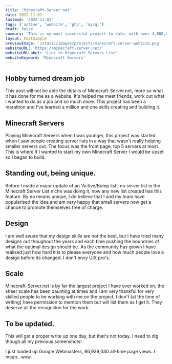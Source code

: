 ```yaml
---
title: 'Minecraft-Server.net'
date: 2022-11-01
lastmod: '2022-11-01'
tags: ['active', 'website', 'php', 'mysql']
draft: false
summary: 'This is my most successful project to date, with over 4,000,000 Minecraft Players delievered to Minecraft Servers all over the globe.'
layout: PostSimple
previewImage: '/static/images/projects/minecraft-server-website.png'
websiteURL: 'https://minecraft-server.net/'
websiteURLLabel: 'Link to Minecraft Servers List'
websiteKeyword: 'Minecraft Servers'
---
```


## Hobby turned dream job

This post will not be able the details of Minecraft-Server.net, more so what it has done for me as a website. It's helped me meet friends, work out what I wanted to do as a job and so much more. This project has been a marathon and I've learned a million and one skills creating and building it.

## Minecraft Servers

Playing Minecraft Servers when I was younger, this project was started when I saw people creating server lists in a way that wasn't really helping smaller servers out. The focus was the front page, top 5 servers at most. This is where if I wanted to start my own Minecraft Server I would be upset so I began to build.

## Standing out, being unique.

Before I made a major update of an 'Active/Bump list', no server list in the Minecraft Server List niche was doing it, now any new list created has this feature. By no means unique, I do believe that I and my team have popularised the idea and am very happy that small servers now get a chance to promote themselves free of charge.

## Design

I am well aware that my design skills are not the best, but I have tried many designs out thoughout the years and each time pushing the boundries of what the optimal design should be. As the community has grown I have realised just how hard it is to please everyone and how much people love a design before its changed. I don't envy UIX pro's.

## Scale

Minecraft-Server.net is by far the largest project I have ever worked on, the sheer scale has been daunting at times and I am very thankful for very skilled people to be working with me on the project, I don't (at the time of writing) have permission to mention them but will list them as I get it. They deserve all the recognition for the work.

## To be updated.

This will get a proper write up one day, but that's not today. I need to dig though all my previous screenshots!

I just loaded up Google Webmasters, 86,939,030 all-time page views. I mean.. wow.
